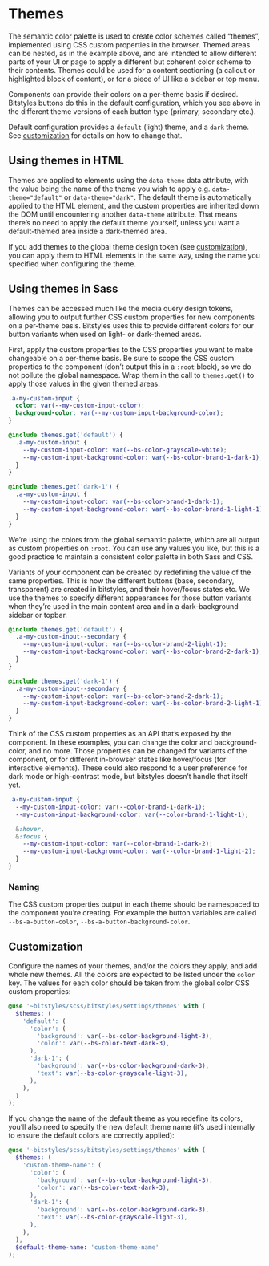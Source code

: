 
<Meta title="Design Tokens/Themes" />

<Story id="base-themes--default-theme-nested" />

# Themes

The semantic color palette is used to create color schemes called “themes”, implemented using CSS custom properties in the browser. Themed areas can be nested, as in the example above, and are intended to allow different parts of your UI or page to apply a different but coherent color scheme to their contents. Themes could be used for a content sectioning (a callout or highlighted block of content), or for a piece of UI like a sidebar or top menu.

Components can provide their colors on a per-theme basis if desired. Bitstyles buttons do this in the default configuration, which you see above in the different theme versions of each button type (primary, secondary etc.).

Default configuration provides a `default` (light) theme, and a `dark` theme. See [customization](#customization) for details on how to change that.

<Canvas>
  <Story id="base-themes--default-theme" />
</Canvas>

<Canvas>
  <Story id="base-themes--dark-theme" />
</Canvas>

## Using themes in HTML

Themes are applied to elements using the `data-theme` data attribute, with the value being the name of the theme you wish to apply e.g. `data-theme="default"` or `data-theme="dark"`. The default theme is automatically applied to the HTML element, and the custom properties are inherited down the DOM until encountering another `data-theme` attribute. That means there’s no need to apply the default theme yourself, unless you want a default-themed area inside a dark-themed area.

If you add themes to the global theme design token (see [customization](#customization)), you can apply them to HTML elements in the same way, using the name you specified when configuring the theme.

## Using themes in Sass

Themes can be accessed much like the media query design tokens, allowing you to output further CSS custom properties for new components on a per-theme basis. Bitstyles uses this to provide different colors for our button variants when used on light- or dark-themed areas.

First, apply the custom properties to the CSS properties you want to make changeable on a per-theme basis. Be sure to scope the CSS custom properties to the component (don’t output this in a `:root` block), so we do not pollute the global namespace. Wrap them in the call to `themes.get()` to apply those values in the given themed areas:

```scss
.a-my-custom-input {
  color: var(--my-custom-input-color);
  background-color: var(--my-custom-input-background-color);
}

@include themes.get('default') {
  .a-my-custom-input {
    --my-custom-input-color: var(--bs-color-grayscale-white);
    --my-custom-input-background-color: var(--bs-color-brand-1-dark-1);
  }
}

@include themes.get('dark-1') {
  .a-my-custom-input {
    --my-custom-input-color: var(--bs-color-brand-1-dark-1);
    --my-custom-input-background-color: var(--bs-color-brand-1-light-1);
  }
}
```

We’re using the colors from the global semantic palette, which are all output as custom properties on `:root`. You can use any values you like, but this is a good practice to maintain a consistent color palette in both Sass and CSS.

Variants of your component can be created by redefining the value of the same properties. This is how the different buttons (base, secondary, transparent) are created in bitstyles, and their hover/focus states etc. We use the themes to specify different appearances for those button variants when they’re used in the main content area and in a dark-background sidebar or topbar.

```scss
@include themes.get('default') {
  .a-my-custom-input--secondary {
    --my-custom-input-color: var(--bs-color-brand-2-light-1);
    --my-custom-input-background-color: var(--bs-color-brand-2-dark-1);
  }
}

@include themes.get('dark-1') {
  .a-my-custom-input--secondary {
    --my-custom-input-color: var(--bs-color-brand-2-dark-1);
    --my-custom-input-background-color: var(--bs-color-brand-2-light-1);
  }
}
```

Think of the CSS custom properties as an API that’s exposed by the component. In these examples, you can change the color and background-color, and no more. Those properties can be changed for variants of the component, or for different in-browser states like hover/focus (for interactive elements). These could also respond to a user preference for dark mode or high-contrast mode, but bitstyles doesn’t handle that itself yet.

```scss
.a-my-custom-input {
  --my-custom-input-color: var(--color-brand-1-dark-1);
  --my-custom-input-background-color: var(--color-brand-1-light-1);

  &:hover,
  &:focus {
    --my-custom-input-color: var(--color-brand-1-dark-2);
    --my-custom-input-background-color: var(--color-brand-1-light-2);
  }
}
```

### Naming

The CSS custom properties output in each theme should be namespaced to the component you’re creating. For example the button variables are called `--bs-a-button-color`, `--bs-a-button-background-color`.

## Customization

Configure the names of your themes, and/or the colors they apply, and add whole new themes. All the colors are expected to be listed under the `color` key. The values for each color should be taken from the global color CSS custom properties:

```scss
@use '~bitstyles/scss/bitstyles/settings/themes' with (
  $themes: (
    'default': (
      'color': (
        'background': var(--bs-color-background-light-3),
        'color': var(--bs-color-text-dark-3),
      ),
      'dark-1': (
        'background': var(--bs-color-background-dark-3),
        'text': var(--bs-color-grayscale-light-3),
      ),
    ),
  )
);
```

If you change the name of the default theme as you redefine its colors, you’ll also need to specify the new default theme name (it’s used internally to ensure the default colors are correctly applied):

```scss
@use '~bitstyles/scss/bitstyles/settings/themes' with (
  $themes: (
    'custom-theme-name': (
      'color': (
        'background': var(--bs-color-background-light-3),
        'color': var(--bs-color-text-dark-3),
      ),
      'dark-1': (
        'background': var(--bs-color-background-dark-3),
        'text': var(--bs-color-grayscale-light-3),
      ),
    ),
  ),
  $default-theme-name: 'custom-theme-name'
);
```
